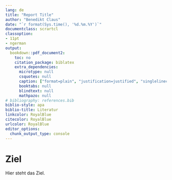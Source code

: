 ```yaml
---
lang: de
title: "Report Title"
author: "Benedikt Claus"
date: "`r format(Sys.time(), '%d.%m.%Y')`"
documentclass: scrartcl
classoption:
- 11pt
- ngerman
output:
  bookdown::pdf_document2:
    toc: no
    citation_package: biblatex
    extra_dependencies:
      microtype: null
      csquotes: null
      caption: ["format=plain", "justification=justified", "singlelinecheck=no", "labelfont=bf"]
      booktabs: null
      blindtext: null
      mathpazo: null
# bibliography: references.bib
biblio-style: apa
biblio-title: Literatur
linkcolor: RoyalBlue
citecolor: RoyalBlue
urlcolor: RoyalBlue
editor_options: 
  chunk_output_type: console
---
```


# Ziel
Hier steht das Ziel.

